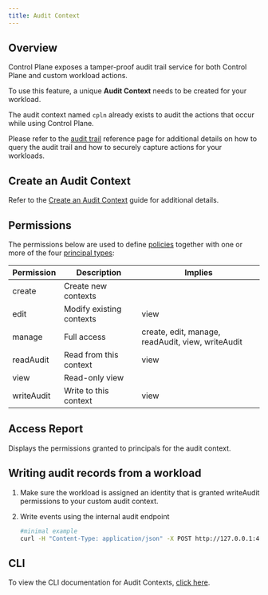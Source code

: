 ```yaml
---
title: Audit Context
---
```


## Overview

Control Plane exposes a tamper-proof audit trail service for both Control Plane and custom workload actions.

To use this feature, a unique **Audit Context** needs to be created for your workload.

The audit context named `cpln` already exists to audit the actions that occur while using Control Plane.

Please refer to the [audit trail](audittrail) reference page for additional details on how to query the audit trail and how to securely capture actions for your workloads.

## Create an Audit Context

Refer to the [Create an Audit Context](/guides/create-resources/create-audit-context) guide for additional details.

## Permissions

The permissions below are used to define [policies](policy) together with one or more of the four
[principal types](/concepts/principal_types):

| Permission | Description              | Implies                                           |
| ---------- | ------------------------ | ------------------------------------------------- |
| create     | Create new contexts      |                                                   |
| edit       | Modify existing contexts | view                                              |
| manage     | Full access              | create, edit, manage, readAudit, view, writeAudit |
| readAudit  | Read from this context   | view                                              |
| view       | Read-only view           |                                                   |
| writeAudit | Write to this context    | view                                              |

## Access Report

Displays the permissions granted to principals for the audit context.

## Writing audit records from a workload

1. Make sure the workload is assigned an identity that is granted writeAudit permissions to your custom audit context.
2. Write events using the internal audit endpoint

   ```bash
   #minimal example
   curl -H "Content-Type: application/json" -X POST http://127.0.0.1:43000/audit/org/${CPLN_ORG}/auditctx/custom-audit-context?async=true -d '{"resource": {"id": "anyid123", "type": "anytype"}}'
   ```

## CLI

To view the CLI documentation for Audit Contexts, [click here](cli#auditctx).
